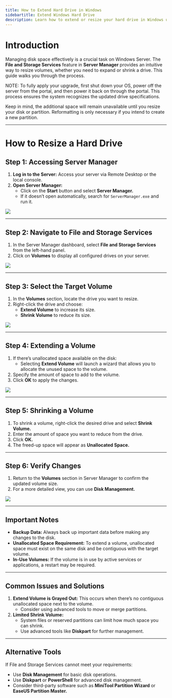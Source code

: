 ```yaml
---
title: How to Extend Hard Drive in Windows
sidebartitle: Extend Windows Hard Drive
description: Learn how to extend or resize your hard drive in Windows using Server Manager, Disk Management, or advanced tools. Follow this step-by-step guide to manage disk space effectively.
---
```


# Introduction

Managing disk space effectively is a crucial task on Windows Server. The **File and Storage Services** feature in **Server Manager** provides an intuitive way to resize volumes, whether you need to expand or shrink a drive. This guide walks you through the process.

<Note>
NOTE: To fully apply your upgrade, first shut down your OS, power off the server from the portal, and then power it back on through the portal. This process ensures the system recognizes the updated drive specifications.

Keep in mind, the additional space will remain unavailable until you resize your disk or partition. Reformatting is only necessary if you intend to create a new partition.

</Note>

---

# How to Resize a Hard Drive

## Step 1: Accessing Server Manager

1. **Log in to the Server:**
   Access your server via Remote Desktop or the local console.
2. **Open Server Manager:**
   - Click on the **Start** button and select **Server Manager.**
   - If it doesn’t open automatically, search for `ServerManager.exe` and run it.

![](/assets/1sSq3fI0sZJj8Zc4RoSr4-PVF-RTHQ6AszvmHN_-Td3-20241120-081714.png)

---

## Step 2: Navigate to File and Storage Services

1. In the Server Manager dashboard, select **File and Storage Services** from the left-hand panel.
2. Click on **Volumes** to display all configured drives on your server.

![](/assets/1sSq3fI0sZJj8Zc4RoSr4-8X555kOnJsLqoBn3kc8Hy-20241120-082712.png)

---

## Step 3: Select the Target Volume

1. In the **Volumes** section, locate the drive you want to resize.
2. Right-click the drive and choose:
   - **Extend Volume** to increase its size.
   - **Shrink Volume** to reduce its size.

![](/assets/1sSq3fI0sZJj8Zc4RoSr4-l1DTZloyGa9GZs3zf5s-H-20241120-082731.png)

---

## Step 4: Extending a Volume

1. If there’s unallocated space available on the disk:
   - Selecting **Extend Volume** will launch a wizard that allows you to allocate the unused space to the volume.
2. Specify the amount of space to add to the volume.
3. Click **OK** to apply the changes.

![](/assets/1sSq3fI0sZJj8Zc4RoSr4-wIHoylUNNawAvZuoYoGHR-20241120-082756.png)

---

## Step 5: Shrinking a Volume

1. To shrink a volume, right-click the desired drive and select **Shrink Volume.**
2. Enter the amount of space you want to reduce from the drive.
3. Click **OK.**
4. The freed-up space will appear as **Unallocated Space.**

---

## Step 6: Verify Changes

1. Return to the **Volumes** section in Server Manager to confirm the updated volume size.
2. For a more detailed view, you can use **Disk Management.**

![](/assets/1sSq3fI0sZJj8Zc4RoSr4--vk1-kxLj7Ff7FLwwp7o0-20241120-082824.png)

---

## Important Notes

- **Backup Data:** Always back up important data before making any changes to the disk.
- **Unallocated Space Requirement:** To extend a volume, unallocated space must exist on the same disk and be contiguous with the target volume.
- **In-Use Volumes:** If the volume is in use by active services or applications, a restart may be required.

---

## Common Issues and Solutions

1. **Extend Volume is Grayed Out:**
   This occurs when there’s no contiguous unallocated space next to the volume.
   - Consider using advanced tools to move or merge partitions.
2. **Limited Shrink Volume:**
   - System files or reserved partitions can limit how much space you can shrink.
   - Use advanced tools like **Diskpart** for further management.

---

## Alternative Tools

If File and Storage Services cannot meet your requirements:

- Use **Disk Management** for basic disk operations.
- Use **Diskpart** or **PowerShell** for advanced disk management.
- Consider third-party software such as **MiniTool Partition Wizard** or **EaseUS Partition Master.**
